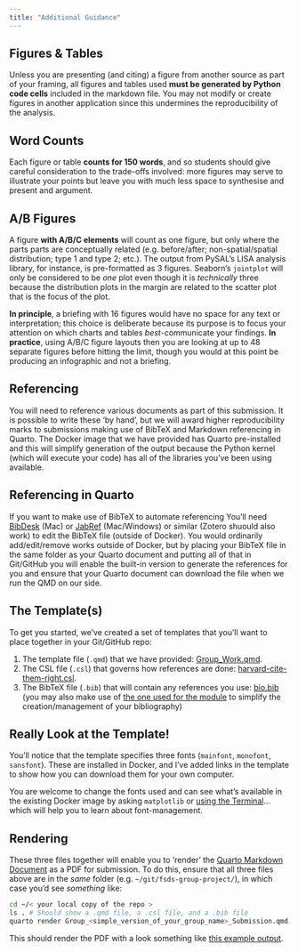 ```yaml
---
title: "Additional Guidance"
---
```


## Figures & Tables

Unless you are presenting (and citing) a figure from another source as part of your framing, all figures and tables used **must be generated by Python code cells** included in the markdown file. You may not modify or create figures in another application since this undermines the reproducibility of the analysis.

## Word Counts

Each figure or table **counts for 150 words**, and so students should give careful consideration to the trade-offs involved: more figures may serve to illustrate your points but leave you with much less space to synthesise and present and argument.

## A/B Figures

A figure **with A/B/C elements** will count as one figure, but only where the parts parts are conceptually related (e.g. before/after; non-spatial/spatial distribution; type 1 and type 2; etc.). The output from PySAL's LISA analysis library, for instance, is pre-formatted as 3 figures. Seaborn's `jointplot` will only be considered to be *one* plot even though it is *technically* three because the distribution plots in the margin are related to the scatter plot that is the focus of the plot.

**In principle**, a briefing with 16 figures would have no space for any text or interpretation; this choice is deliberate because its purpose is to focus your attention on which charts and tables *best*-communicate your findings. **In practice**, using A/B/C figure layouts then you are looking at up to 48 separate figures before hitting the limit, though you would at this point be producing an infographic and not a briefing.

## Referencing

You will need to reference various documents as part of this submission. It is possible to write these 'by hand', but we will award higher reproducibility marks to submissions making use of BibTeX and Markdown referencing in Quarto. The Docker image that we have provided has Quarto pre-installed and this will simplify generation of the output because the Python kernel (which will execute your code) has all of the libraries you've been using available. 

::: {.callout-tip}
## Referencing in Quarto 

If you want to make use of BibTeX to automate referencing You'll need [BibDesk](https://bibdesk.sourceforge.io) (Mac) or [JabRef](https://www.jabref.org) (Mac/Windows) or similar (Zotero shuould also work) to edit the BibTeX file (outside of Docker). You would ordinarily add/edit/remove works outside of Docker, but by placing your BibTeX file in the same folder as your Quarto document and putting all of that in Git/GitHub you will enable the built-in version to generate the references for you and ensure that your Quarto document can download the file when we run the QMD on our side.

:::

## The Template(s)

To get you started, we've created a set of templates that you'll want to place together in your Git/GitHub repo:

1. The template file (`.qmd`) that we have provided: [Group_Work.qmd](https://github.com/jreades/fsds/blob/master/assessments/Group_Work.qmd).
2. The CSL file (`.csl`) that governs how references are done: [harvard-cite-them-right.csl](https://github.com/jreades/fsds/blob/master/assessments/harvard-cite-them-right.csl).
3. The BibTeX file (`.bib`) that will contain any references you use: [bio.bib](https://github.com/jreades/fsds/blob/master/assessments/bio.bib) (you may also make use of [the one used for the module](https://github.com/jreades/fsds/blob/master/bib/Readings.bib) to simplify the creation/management of your bibliography)

:::{.callout-note}
## Really Look at the Template!

You'll notice that the template specifies three fonts (`mainfont`, `monofont`, `sansfont`). These are installed in Docker, and I've added links in the template to show how you can download them for your own computer.

You are welcome to change the fonts used and can see what's available in the existing Docker image by asking `matplotlib` or [using the Terminal](https://askubuntu.com/questions/552979/how-can-i-determine-which-fonts-are-installed-from-the-command-line-and-what-is)... which will help you to learn about font-management. 

:::


## Rendering

These three files together will enable you to 'render' the [Quarto Markdown Document](https://github.com/jreades/fsds/blob/master/assessments/Group_Work.qmd) as a PDF for submission. To do this, ensure that all three files above are in the *same* folder (e.g. `~/git/fsds-group-project/`), in which case you'd see *something* like:

```bash
cd ~/< your local copy of the repo >
ls . # Should show a .qmd file, a .csl file, and a .bib file
quarto render Group_<simple_version_of_your_group_name>_Submission.qmd
```

This should render the PDF with a look something like [this example output](./Group_Work.pdf).


